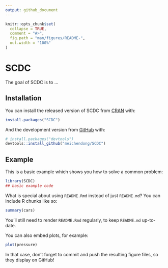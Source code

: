 ```yaml
---
output: github_document
---
```


<!-- README.md is generated from README.Rmd. Please edit that file -->

```r
knitr::opts_chunk$set(
  collapse = TRUE,
  comment = "#>",
  fig.path = "man/figures/README-",
  out.width = "100%"
)
```

# SCDC

<!-- badges: start -->
<!-- badges: end -->

The goal of SCDC is to ...

## Installation

You can install the released version of SCDC from [CRAN](https://CRAN.R-project.org) with:

``` r
install.packages("SCDC")
```

And the development version from [GitHub](https://github.com/) with:

``` r
# install.packages("devtools")
devtools::install_github("meichendong/SCDC")
```
## Example

This is a basic example which shows you how to solve a common problem:

```r
library(SCDC)
## basic example code
```

What is special about using `README.Rmd` instead of just `README.md`? You can include R chunks like so:

```r
summary(cars)
```

You'll still need to render `README.Rmd` regularly, to keep `README.md` up-to-date.

You can also embed plots, for example:

```r
plot(pressure)
```

In that case, don't forget to commit and push the resulting figure files, so they display on GitHub!
